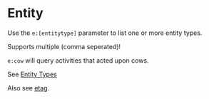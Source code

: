 # Entity

Use the `e:[entitytype]` parameter to list one or more entity types.

Supports multiple (comma seperated)!

`e:cow` will query activities that acted upon cows.

See [Entity Types](https://hub.spigotmc.org/javadocs/bukkit/org/bukkit/entity/EntityType.html)

Also see [etag](./etag).